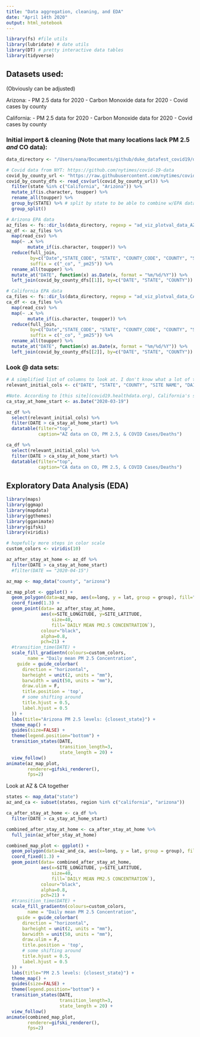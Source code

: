 ```yaml
---
title: "Data aggregation, cleaning, and EDA"
date: "April 14th 2020"
output: html_notebook
---
```


```r
library(fs) #file utils
library(lubridate) # date utils 
library(DT) # pretty interactive data tables
library(tidyverse)
```

## Datasets used: 

(Obviously can be adjusted)

Arizona: 
- PM 2.5 data for 2020 
- Carbon Monoxide data for 2020
- Covid cases by county

California:
- PM 2.5 data for 2020 
- Carbon Monoxide data for 2020
- Covid cases by county

### Initial import & cleaning (Note that many locations lack PM 2.5 *and* CO data): 

```r
data_directory <- "/Users/oana/Documents/github/duke_datafest_covid19/datasets" # change appropriately

# Covid data from NYT: https://github.com/nytimes/covid-19-data 
covid_by_county_url <- "https://raw.githubusercontent.com/nytimes/covid-19-data/master/us-counties.csv"
covid_by_county_dfs <- read_csv(url(covid_by_county_url)) %>% 
  filter(state %in% c("California", "Arizona")) %>% 
  mutate_if(is.character, toupper) %>% 
  rename_all(toupper) %>% 
  group_by(STATE) %>% # split by state to be able to combine w/EPA data more easily 
  group_split()

# Arizona EPA data
az_files <- fs::dir_ls(data_directory, regexp = "ad_viz_plotval_data_AZ*")
az_df <- az_files %>% 
  map(read_csv) %>% 
  map(~ .x %>% 
        mutate_if(is.character, toupper)) %>% 
  reduce(full_join, 
         by=c("Date","STATE_CODE", "STATE", "COUNTY_CODE", "COUNTY", "Site ID", "Site Name", "SITE_LATITUDE", "SITE_LONGITUDE", "CBSA_CODE", "CBSA_NAME"), 
         suffix = c("_co", "_pm25")) %>% 
  rename_all(toupper) %>% 
  mutate_at("DATE", function(x) as.Date(x, format = "%m/%d/%Y")) %>% 
  left_join(covid_by_county_dfs[[1]], by=c("DATE", "STATE", "COUNTY"))

# California EPA data 
ca_files <- fs::dir_ls(data_directory, regexp = "ad_viz_plotval_data_CA*")
ca_df <- ca_files %>% 
  map(read_csv) %>% 
  map(~ .x %>% 
        mutate_if(is.character, toupper)) %>% 
  reduce(full_join, 
         by=c("Date","STATE_CODE", "STATE", "COUNTY_CODE", "COUNTY", "Site ID", "Site Name", "SITE_LATITUDE", "SITE_LONGITUDE", "CBSA_CODE", "CBSA_NAME"), 
         suffix = c("_co", "_pm25")) %>% 
  rename_all(toupper) %>% 
  mutate_at("DATE", function(x) as.Date(x, format = "%m/%d/%Y")) %>% 
  left_join(covid_by_county_dfs[[2]], by=c("DATE", "STATE", "COUNTY"))
```

### Look @ data sets:

```r
# A simplified list of columns to look at. I don't know what a lot of them mean so this is just a guess. 
relevant_initial_cols <- c("DATE", "STATE", "COUNTY", "SITE NAME", "DAILY MAX 8-HOUR CO CONCENTRATION", "DAILY MEAN PM2.5 CONCENTRATION", "CASES", "DEATHS")

#Note. According to [this site](covid19.healthdata.org), California's stay at home order was March 19th, 2020. 
ca_stay_at_home_start <- as.Date("2020-03-19")
```

```r
az_df %>% 
  select(relevant_initial_cols) %>% 
  filter(DATE > ca_stay_at_home_start) %>% 
  datatable(filter="top", 
            caption="AZ data on CO, PM 2.5, & COVID Cases/Deaths")
```

```r
ca_df %>% 
  select(relevant_initial_cols) %>% 
  filter(DATE > ca_stay_at_home_start) %>% 
  datatable(filter="top", 
            caption="CA data on CO, PM 2.5, & COVID Cases/Deaths")
```


## Exploratory Data Analysis (EDA)

```r
library(maps)
library(ggmap)
library(mapdata)
library(ggthemes)
library(gganimate)
library(gifski)
library(viridis)

# hopefully more steps in color scale
custom_colors <- viridis(10)

az_after_stay_at_home <- az_df %>% 
  filter(DATE > ca_stay_at_home_start) 
  #filter(DATE == "2020-04-15")

az_map <- map_data("county", "arizona")

az_map_plot <- ggplot() + 
  geom_polygon(data=az_map, aes(x=long, y = lat, group = group), fill="lightgrey", color="white") +
  coord_fixed(1.3) + 
  geom_point(data= az_after_stay_at_home, 
             aes(x=SITE_LONGITUDE, y=SITE_LATITUDE, 
                 size=40, 
                 fill=`DAILY MEAN PM2.5 CONCENTRATION`),
             colour="black",
             alpha=0.8,
             pch=21) + 
  #transition_time(DATE) + 
  scale_fill_gradientn(colours=custom_colors,
        name = "Daily mean PM 2.5 Concentration",
    guide = guide_colorbar(
      direction = "horizontal",
      barheight = unit(2, units = "mm"),
      barwidth = unit(50, units = "mm"),
      draw.ulim = F,
      title.position = 'top',
      # some shifting around
      title.hjust = 0.5,
      label.hjust = 0.5
  )) + 
  labs(title="Arizona PM 2.5 levels: {closest_state}") + 
  theme_map() + 
  guides(size=FALSE) + 
  theme(legend.position="bottom") + 
  transition_states(DATE, 
                    transition_length=3,
                    state_length = 20) + 
  view_follow()
animate(az_map_plot, 
        renderer=gifski_renderer(),
        fps=2)
```

Look at AZ & CA together

```r
states <- map_data("state")
az_and_ca <- subset(states, region %in% c("california", "arizona"))

ca_after_stay_at_home <- ca_df %>% 
  filter(DATE > ca_stay_at_home_start) 

combined_after_stay_at_home <- ca_after_stay_at_home %>% 
  full_join(az_after_stay_at_home) 

combined_map_plot <- ggplot() + 
  geom_polygon(data=az_and_ca, aes(x=long, y = lat, group = group), fill="lightgrey", color="white") +
  coord_fixed(1.3) +
  geom_point(data= combined_after_stay_at_home, 
             aes(x=SITE_LONGITUDE, y=SITE_LATITUDE, 
                 size=40, 
                 fill=`DAILY MEAN PM2.5 CONCENTRATION`),
             colour="black",
             alpha=0.8,
             pch=21) + 
  #transition_time(DATE) + 
  scale_fill_gradientn(colours=custom_colors,
        name = "Daily mean PM 2.5 Concentration",
    guide = guide_colorbar(
      direction = "horizontal",
      barheight = unit(2, units = "mm"),
      barwidth = unit(50, units = "mm"),
      draw.ulim = F,
      title.position = 'top',
      # some shifting around
      title.hjust = 0.5,
      label.hjust = 0.5
  )) + 
  labs(title="PM 2.5 levels: {closest_state}") + 
  theme_map() + 
  guides(size=FALSE) + 
  theme(legend.position="bottom") + 
  transition_states(DATE, 
                    transition_length=3,
                    state_length = 20) + 
  view_follow()
animate(combined_map_plot, 
        renderer=gifski_renderer(),
        fps=2)
```

